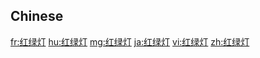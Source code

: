 {{also|紅綠燈}}
==Chinese==
{{zh-see|紅綠燈}}

[[fr:红绿灯]]
[[hu:红绿灯]]
[[mg:红绿灯]]
[[ja:红绿灯]]
[[vi:红绿灯]]
[[zh:红绿灯]]